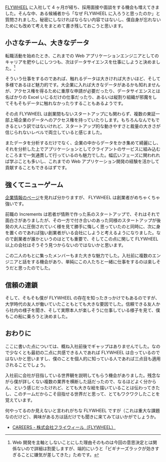[FLYWHEEL](https://www.flywheel.jp/) に入社して 4 ヶ月が経ち、採用面接や面談をする機会も増えてきました。そんな中、ある候補者から「なぜ FLYWHEEL に入ろうと思ったのか」と質問されました。秘密にしなければならない内容ではないし、僕自身が忘れないためにも改めて考えをまとめて書き残しておこうと思います。

## 小さなチーム、大きなデータ

転職活動を始めたとき、これまでの Web アプリケーションエンジニアとしてのキャリアを肥やしにしつつも、次はデータサイエンスを仕事にしようと決めました。[^1]

[^1]: Web 開発を主軸としないことにした理由そのものは今回の意思決定とは関係ないので詳細は割愛しますが、端的にいうと「ビギナーズラックが効きすぎることに嫌気が差してきた」ためです。

そういう仕事をするのであれば、触れるデータは大きければ大きいほど、そして多様であるほど魅力的です。大企業に入れば大きなデータがあるかも知れませんが、アクセス権を得るために重厚な申請が必要だったり、データサイエンスとは名ばかりの Excel いじるだけの仕事だったり、あるいは縦割り組織が邪魔をしてそもそもデータに触れなかったりすることもあるようです。

その点 FLYWHEEL は創業間もないスタートアップにも関わらず、複数の東証一部上場企業のデータへのアクセス権を持っていたりします。もちろんなんでもできるという訳ではないけれど、スタートアップ的な動きやすさと裁量の大きさが信じられないレベルで両立していると感じました。

またデータを分析するだけでなく、企業の中からデータをかき集めて綺麗にし、それを分析した上でアプリケーションとしてクライアントのサービスに組み込むところまで一気通貫して行っているのも魅力でした。幅広いフェーズに関われれば学ぶことも多いし、これまでの Web アプリケーション開発の経験を活かして貢献することもできるはずです。

## 強くてニューゲーム

[企業情報のページ](https://www.flywheel.jp/company/)を見れば分かりますが、 FLYWHEEL は創業者がめちゃくちゃ強いです。

前職の Increments は若者が情熱で作った系のスタートアップで、それはそれで面白さがありましたが、その一方で付き合いのあった同様のスタートアップが後発の大人に圧倒されていく様を見て勝手に悔しく思っていたのと同時に、次に身を置くのであれば強い創業者がいる会社にしようと考えるようになりました。なので創業者が誰かというのはとても重要で、そしてこの点に関して FLYWHEEL 以上の会社はそうそう見つからないのではないかと思います。

この二人のもとに集ったメンバーもまた大きな魅力でした。入社前に複数のエンジニアと話をする機会があり、単純にこの人たちと一緒に仕事をするのは楽しそうだと思ったのでした。

## 信頼の連鎖

そして、そもそも僕が FLYWHEEL の存在を知ったきっかけでもあるのですが、大学時代の友人が働いていたこともとても大きな要因でした。信頼できる友人から社内の様子を聞き、そして実際本人が楽しそうに仕事している様子を見て、僕もこの船に乗ろうと決めました。

## おわりに

ここに書いた点については、概ね入社前後でギャップはありませんでした。なので少なくとも最初の二点に共感できる人であれば FLYWHEEL は合っているのではないかと思いますし、僕のことを個人的に知っている人であれば三点目も適用されることでしょう。

入社前に会社が目指している世界観を説明してもらう機会がありました。残念ながら僕が詳しくない複数の業界を横断した話だったので、なるほどよく分からん、という感じだったけれど、とても大きな絵を描いていることは伝わってきたし、このチームだからこそ目指せる世界だと思って、とてもワクワクしたことを覚えています。

何やってるのか見えないと言われがちな FLYWHEEL ですが（これは重大な課題なのだけど）、興味がある方は話だけでも聞きに来てみてはいかがでしょうか。

- [CAREERS - 株式会社フライウィール（FLYWHEEL）](https://www.flywheel.jp/careers/)
